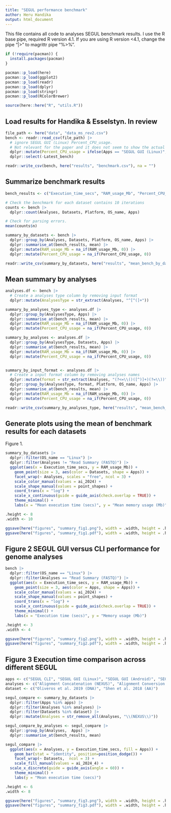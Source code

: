 ---
title: "SEGUL performance benchmark"
author: Heru Handika
output: html_document
---

This file contains all code to analyses SEGUL benchmark results. I use the R base pipe, required R version 4.1. If you are using R version <4.1, change the pipe "|>" to magrittr pipe "%>%".

```{r}
if (!require(pacman)) {
  install.packages(pacman)
}

pacman::p_load(here)
pacman::p_load(ggplot2)
pacman::p_load(readr)
pacman::p_load(dplyr)
pacman::p_load(stringr)
pacman::p_load(RColorBrewer)

source(here::here("R", "utils.R"))
```

## Load results for Handika & Esselstyn. In review

```{r}
file_path <- here("data", "data_ms_rev2.csv")
bench <- readr::read_csv(file_path) |>
  # ignore SEGUL GUI (Linux) Percent_CPU_usage. 
  # Not relevant for the paper and it does not seem to show the actual usage
  dplyr::mutate(Percent_CPU_usage = ifelse(Apps == "SEGUL GUI (Linux)", 0, Percent_CPU_usage)) |>
  dplyr::select(-Latest_bench)

readr::write_csv(bench, here("results", "benchmark.csv"), na = "")
```

## Summarize benchmark results

```{r}
bench_results <- c("Execution_time_secs", "RAM_usage_Mb", "Percent_CPU_usage") 

# Check the benchmark for each dataset contains 10 iterations
counts <- bench |>
  dplyr::count(Analyses, Datasets, Platform, OS_name, Apps)

# Check for parsing errors.
mean(counts$n)

summary_by_datasets <- bench |>
  dplyr::group_by(Analyses, Datasets, Platform, OS_name, Apps) |>
  dplyr::summarise_at(bench_results, mean) |>
  dplyr::mutate(RAM_usage_Mb = na_if(RAM_usage_Mb, 0)) |>
  dplyr::mutate(Percent_CPU_usage = na_if(Percent_CPU_usage, 0))

readr::write_csv(summary_by_datasets, here("results", "mean_bench_by_dataset.csv"), na = "")
```

## Mean summary by analyses

```{r}
analyses.df <- bench |>
  # Create a analyses type column by removing input format
  dplyr::mutate(AnalysesType = str_extract(Analyses, "^[^(]+")) 

summary_by_analyses_type <- analyses.df |>
  dplyr::group_by(AnalysesType, Apps) |>
  dplyr::summarise_at(bench_results, mean) |>
  dplyr::mutate(RAM_usage_Mb = na_if(RAM_usage_Mb, 0)) |>
  dplyr::mutate(Percent_CPU_usage = na_if(Percent_CPU_usage, 0))

summary_by_analyses <- analyses.df |>
  dplyr::group_by(AnalysesType, Datasets, Apps) |>
  dplyr::summarise_at(bench_results, mean) |>
  dplyr::mutate(RAM_usage_Mb = na_if(RAM_usage_Mb, 0)) |>
  dplyr::mutate(Percent_CPU_usage = na_if(Percent_CPU_usage, 0))


summary_by_input_format <- analyses.df |>
  # Create a input format column by removing analyses names
  dplyr::mutate(format = str_extract(Analyses, "(?<=\\()([^)]+)(?=\\))")) |>
  dplyr::group_by(AnalysesType, format, Platform, OS_name, Apps) |>
  dplyr::summarise_at(bench_results, mean) |>
  dplyr::mutate(RAM_usage_Mb = na_if(RAM_usage_Mb, 0)) |>
  dplyr::mutate(Percent_CPU_usage = na_if(Percent_CPU_usage, 0))

readr::write_csv(summary_by_analyses_type, here("results", "mean_bench_by_analyses.csv"), na = "")
```


## Generate plots using the mean of benchmark results for each datasets

Figure 1. 

```{r}
summary_by_datasets |>
  dplyr::filter(OS_name == "Linux") |>
  dplyr::filter(Analyses != "Read Summary (FASTQ)") |>
  ggplot(aes(x = Execution_time_secs, y = RAM_usage_Mb)) +
    geom_point(size = 3, aes(color = Datasets, shape = Apps)) +
    facet_wrap(~ Analyses, scales = "free", ncol = 3) +
    scale_color_manual(values = ai_2024) +
    scale_shape_manual(values = point_shapes) +
    coord_trans(x = "log") +
    scale_x_continuous(guide = guide_axis(check.overlap = TRUE)) +
    theme_minimal() +
    labs(x = "Mean execution time (secs)", y = "Mean memory usage (Mb)")

.height <- 8
.width <- 10

ggsave(here("figures", "summary_fig1.png"), width = .width, height = .height, units = "in")
ggsave(here("figures", "summary_fig1.pdf"), width = .width, height = .height, units = "in")
```
## Figure 2 SEGUL GUI versus CLI performance for genome analyses

```{r}
bench |>
  dplyr::filter(OS_name == "Linux") |>
  dplyr::filter(Analyses == "Read Summary (FASTQ)") |>
  ggplot(aes(x = Execution_time_secs, y = RAM_usage_Mb)) +
    geom_point(size = 3, aes(color = Apps, shape = Apps)) +
    scale_color_manual(values = ai_2024) +
    scale_shape_manual(values = point_shapes) +
    coord_trans(x = "log") +
    scale_x_continuous(guide = guide_axis(check.overlap = TRUE)) +
    theme_minimal() +
    labs(x = "Execution time (secs)", y = "Memory usage (Mb)")

.height <- 3
.width <- 4

ggsave(here("figures", "summary_fig2.png"), width = .width, height = .height, units = "in")
ggsave(here("figures", "summary_fig2.pdf"), width = .width, height = .height, units = "in")
```


## Figure 3 Execution time comparison across different SEGUL

```{r}
apps <- c("SEGUL CLI", "SEGUL GUI (Linux)", "SEGUL GUI (Android)", "SEGUL GUI (iPadOS)")
analyses <- c("Alignment Concatenation (NEXUS)", "Alignment Conversion (NEXUS)", "Alignment Splitting (NEXUS)", "Alignment Summary (NEXUS)", "Sequence Removal (NEXUS)")
dataset <- c("Oliveros et al. 2019 (DNA)", "Shen et al. 2018 (AA)")

segul_compare <- summary_by_datasets |>
  dplyr::filter(Apps %in% apps) |>
  dplyr::filter(Analyses %in% analyses) |>
  dplyr::filter(Datasets %in% dataset) |>
  dplyr::mutate(Analyses = str_remove_all(Analyses, "\\(NEXUS\\)"))

segul_compare_by_analyses <- segul_compare |>
  dplyr::group_by(Analyses,  Apps) |>
  dplyr::summarise_at(bench_results, mean)

segul_compare |>
  ggplot(aes(x = Analyses, y = Execution_time_secs, fill = Apps)) +
    geom_bar(stat = "identity", position=position_dodge()) +
    facet_wrap(~ Datasets,  ncol = 3) +
    scale_fill_manual(values = ai_2024_4) +
  scale_x_discrete(guide = guide_axis(angle = 60)) +
    theme_minimal() +
    labs(y = "Mean execution time (secs)")

.height <- 6
.width <- 8

ggsave(here("figures", "summary_fig3.png"), width = .width, height = .height, units = "in")
ggsave(here("figures", "summary_fig3.pdf"), width = .width, height = .height, units = "in")
```

